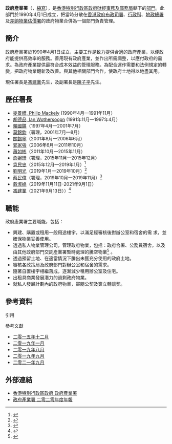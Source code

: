 {{香港政府部門基礎資訊|
中文部門名稱=政府產業署|
英文部門名稱=Government Property Agency|
部門標誌=Government Property Agency.svg|
首長職銜=署長|
首長姓名=[[馮建業_J.P.|馮建業 J.P.]] |
副首長職銜=副署長|
副首長姓名=[[陳子平|陳子平]]|
成立年份=1990年|
所屬部門=[[財經事務及庫務局|財經事務及庫務局]]|
總部={{HKG}}[[油麻地|油麻地]][[海庭道|海庭道]]11號，[[西九龍政府合署|西九龍政府合署]]南座，8-9樓|
網站=http://www.gpa.gov.hk|
}}
'''政府產業署'''（{{Lang-en|Government Property Agency}}，[[縮寫|縮寫]]{{lang|en|'''GPA'''}}），是[[香港特別行政區政府|香港特別行政區政府]][[財經事務及庫務局|財經事務及庫務局]]轄下的[[香港特別行政區政府部門|部門]]。此部門於1990年4月1日成立，把當時分散在[[香港政府|香港政府]][[布政司署|布政司署]]、[[行政科|行政科]]、[[地政總署|地政總署]]及[[差餉物業估價署|差餉物業估價署]]的政府物業合併為一個部門負責管理。

==簡介==
政府產業署於1990年4月1日成立，主要工作是致力提供合適的政府產業，以便政府能提供高效率的服務。善用現有政府產業，並作出所需調整，以應付政府的需求。為政府產業提供最符合成本效益的管理服務。為配合運作需要和法例規定的轉變，把政府物業翻新及改善。與其他相關部門合作，使政府土地得以地盡其用。 

現任署長是[[馮建業|馮建業]]先生，及副署長是[[陳子平|陳子平]]先生。

==歷任署長==
* [[麥景禮,_Philip_Mackely|麥景禮, Philip Mackely]] (1990年4月—1991年11月）  
* [[胡德品,_Ian_Wothersoopn|胡德品, Ian Wothersoopn]] (1991年11月—1997年4月）  
* [[賴國鍈|賴國鍈]]（1997年4月—2001年7月）
* [[莫錦鈞|莫錦鈞]]（署理，2001年7月—8月）
* [[關錫寧|關錫寧]]（2001年8月—2006年6月）
* [[郭家強|郭家強]]（2006年6月—2011年10月）
* [[蕭如彬|蕭如彬]]（2011年10月—2015年11月）
* [[詹婉珊|詹婉珊]]（署理，2015年11月—2015年12月）
* [[袁民忠|袁民忠]]（2015年12月—2019年1月）<ref>{{cite web|title=第9474號公告|url=http://www.gld.gov.hk/egazette/pdf/20151950/cgn201519509474.pdf|publisher=香港特別行政區政府憲報|accessdate=2015-12-11|archive-date=2015-12-22|archive-url=https://web.archive.org/web/20151222151203/http://www.gld.gov.hk/egazette/pdf/20151950/cgn201519509474.pdf|dead-url=no}}</ref>
* [[劉明光|劉明光]]（2019年1月—2019年10月）<ref>{{cite web|title=第759號公告|url=https://www.gld.gov.hk/egazette/pdf/20192304/egn20192304759.pdf|publisher=香港特別行政區政府憲報|accessdate=2019-01-28|archive-date=2019-02-09|archive-url=https://web.archive.org/web/20190209124215/https://www.gld.gov.hk/egazette/pdf/20192304/egn20192304759.pdf|dead-url=no}}</ref>
*[[蔡民偉|蔡民偉]]（署理，2019年10月一2019年11月）<ref>{{cite web|title=第5920號公告|url=https://www.gld.gov.hk/egazette/pdf/20192339/cgn201923395920.pdf|publisher=香港特別行政區政府憲報|accessdate=2019-09-27|archive-date=2019-09-27|archive-url=https://web.archive.org/web/20190927144042/https://www.gld.gov.hk/egazette/pdf/20192339/cgn201923395920.pdf|dead-url=no}}</ref>
*[[戴淑嬈|戴淑嬈]]（2019年11月11日-2021年9月1日）
*[[馮建業|馮建業]]（2021年9月13日））<ref>{{cite web|title=第5483號公告|url=https://www.gld.gov.hk/egazette/pdf/20212536/cgn202125365483.pdf|publisher=香港特別行政區政府憲報|accessdate=2021-09-10|archive-date=2021-09-10|archive-url=https://web.archive.org/web/20190927144042/https://www.gld.gov.hk/egazette/pdf/20212536/cgn202125365483.pdf|dead-url=no}}</ref>

==職能==
政府產業署主要職能，包括：
* 興建、購置或租用一般用途樓宇，以滿足經審核後對辦公室和宿舍的需 求，並確保物業妥善使用。
* 透過私人物業管理公司，管理政府物業，包括：政府合署、公務員宿舍，以及由其他政府部門交託產業署暫時處理的騰空物業<ref>{{Cite web |url=http://www.gpa.gov.hk/chinese/manage/manage.html |title=政府產業署物業管理 |accessdate=2012-09-24 |archive-date=2012-09-28 |archive-url=https://web.archive.org/web/20120928022915/http://www.gpa.gov.hk/chinese/manage/manage.html |dead-url=no }}</ref> 。
* 透過預留土地、在適當情況下騰出未獲充分使用的政府土地。
* 審核各政策局及政府部門對辦公室和宿舍的需求。
* 隨著自置樓宇相繼落成，逐漸減少租用辦公室及住宅。
* 出租具商業發展潛力的過剩政府物業。
* 就私人發展計劃內的政府物業，審閱公契及簽立轉讓契。
<!--此處原有內容因無來源導致將違反維基百科生者傳記方針故移除之-->
==參考資料==
;引用
{{reflist}}
;參考文獻
*[http://www.info.gov.hk/gia/general/201511/20/P201511200252.htm 二零一五年十二月] {{Wayback|url=http://www.info.gov.hk/gia/general/201511/20/P201511200252.htm |date=20160216094312 }} 
*[https://www.info.gov.hk/gia/general/201812/19/P2018121900313.htm?fontSize=1 二零一九年一月] {{Wayback|url=https://www.info.gov.hk/gia/general/201812/19/P2018121900313.htm?fontSize=1 |date=20190209124346 }} 
*[https://www.info.gov.hk/gia/general/201908/15/P2019081500304.htm  二零一九年八月] {{Wayback|url=https://www.info.gov.hk/gia/general/201908/15/P2019081500304.htm |date=20190831214828 }} 
*[https://www.info.gov.hk/gia/general/201909/24/P2019092400466.htm?fontSize=1  二零一九年九月] {{Wayback|url=https://www.info.gov.hk/gia/general/201909/24/P2019092400466.htm?fontSize=1 |date=20210614105644 }}
*[https://www.info.gov.hk/gia/general/202108/26/P2021082600302.htm  二零二一年九月] {{Wayback|url=https://www.info.gov.hk/gia/general/202108/26/P2021082600302.htm |date=20210830192445 }}

==外部連結==
*[http://www.gpa.gov.hk/ 香港特別行政區政府 政府產業署] {{Wayback|url=http://www.gpa.gov.hk/ |date=20060822051134 }} 
*[https://www.gpa.gov.hk/chinese/doc/gpa_annual_report_2020.pdf 政府產業署 二零二零年度年報 ] {{Wayback|url=https://www.gpa.gov.hk/chinese/doc/gpa_annual_report_2020.pdf |date=20210910020852 }}

{{香港特別行政區政府部門}}